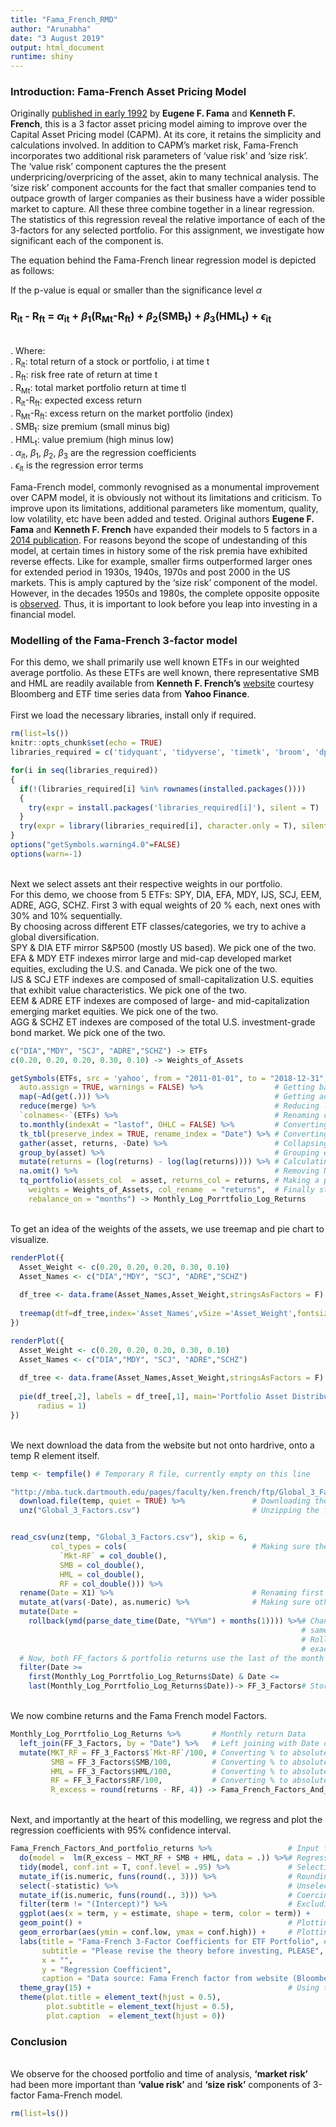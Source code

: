 ---
title: "Fama_French_RMD"
author: "Arunabha"
date: "3 August 2019"
output: html_document
runtime: shiny
---


### **Introduction: Fama-French Asset Pricing Model**

Originally [published in early 1992](https://doi.org/10.1111/j.1540-6261.1992.tb04398.x) by **Eugene F. Fama** and **Kenneth F. French**, this is a 3 factor asset pricing model aiming to improve over the Capital Asset Pricing model (CAPM). At its core, it retains the simplicity and calculations involved. In addition to CAPM's market risk, Fama-French incorporates two additional risk parameters of 'value risk' and 'size risk'. The 'value risk' component captures the the present underpricing/overpricing of the asset, akin to many technical analysis. The 'size risk' component accounts for the fact that smaller companies tend to outpace growth of larger companies as their business have a wider possible market to capture. All these three combine together in a linear regression. The statistics of this regression reveal the relative importance of each of the 3-factors for any selected portfolio. For this assignment, we investigate how significant each of the component is.

The equation behind the Fama-French linear regression model is depicted as follows:

If the p-value is equal or smaller than the significance level $\alpha$

### R~it~ - R~ft~ = $\alpha$~it~ + $\beta$~1~(R~Mt~-R~ft~) + $\beta$~2~(SMB~t~) + $\beta$~3~(HML~t~) + $\epsilon$~it~

<br>.    Where:
<br>.          R~it~: total return of a stock or portfolio, i at time t
<br>.          R~ft~: risk free rate of return at time t
<br>.          R~Mt~: total market portfolio return at time tl
<br>.          R~it~-R~ft~: expected excess return
<br>.          R~Mt~-R~ft~: excess return on the market portfolio (index)
<br>.          SMB~t~: size premium (small minus big)
<br>.          HML~t~: value premium (high minus low)
<br>.          $\alpha$~it~, $\beta$~1~, $\beta$~2~, $\beta$~3~ are the regression coefficients
<br>.          $\epsilon$~it~ is the regression error terms
<br>

Fama-French model, commonly revognised as a monumental improvement over CAPM model, it is obviously not without its limitations and criticism. To improve upon its limitations, additional parameters like momentum, quality, low volatility, etc have been added and tested. Original authors **Eugene F. Fama** and **Kenneth F. French** have expanded their models to 5 factors in a [2014 publication](https://dx.doi.org/10.2139/ssrn.2287202). For reasons beyond the scope of undestanding of this model, at certain times in history some of the risk premia have exhibited reverse effects. Like for example, smaller firms outperformed larger ones for extended period in 1930s, 1940s, 1970s and post 2000 in the US markets. This is amply captured by the 'size risk' component of the model. However, in the decades 1950s and 1980s, the complete opposite opposite is [observed](http://finance.wharton.upenn.edu/~keim/research/NewPalgraveAnomalies(May302006).pdf). Thus, it is important to look before you leap into investing in a financial model.


### **Modelling of the Fama-French 3-factor model**

For this demo, we shall primarily use well known ETFs in our weighted average portfolio. As these ETFs are well known, there representative SMB and HML are readily available from **Kenneth F. French's** [website](http://mba.tuck.dartmouth.edu/pages/faculty/ken.french/) courtesy Bloomberg and ETF time series data from **Yahoo Finance**. 
<br>
<br>
First we load the necessary libraries, install only if required.
```{r setup, include=T, message=FALSE, warning=FALSE}
rm(list=ls())
knitr::opts_chunk$set(echo = TRUE)
libraries_required = c('tidyquant', 'tidyverse', 'timetk', 'broom', 'dplyr', 'treemap')

for(i in seq(libraries_required))
{
  if(!(libraries_required[i] %in% rownames(installed.packages())))
  {
    try(expr = install.packages('libraries_required[i]'), silent = T)
  }
  try(expr = library(libraries_required[i], character.only = T), silent = T)
}
options("getSymbols.warning4.0"=FALSE)
options(warn=-1)
```

<br>
Next we select assets ant their respective weights in our portfolio.
<br>
For this demo, we choose from 5 ETFs: SPY, DIA, EFA, MDY, IJS, SCJ, EEM, ADRE, AGG, SCHZ. First 3 with equal weights of 20 % each, next ones with 30% and 10% sequentially.
<br>
By choosing across different ETF classes/categories, we try to achive a global diversification.
<br>
SPY & DIA ETF mirror S&P500 (mostly US based). We pick one of the two.
<br>
EFA & MDY ETF indexes mirror large and mid-cap developed market equities, excluding the U.S. and Canada. We pick one of the two.
<br>
IJS & SCJ ETF indexes are composed of small-capitalization U.S. equities that exhibit value characteristics. We pick one of the two.
<br>
EEM & ADRE ETF indexes are composed of large- and mid-capitalization emerging market equities. We pick one of the two.
<br>
AGG & SCHZ ET indexes are composed of the total U.S. investment-grade bond market. We pick one of the two.


```{r children_1, echo=TRUE}
c("DIA","MDY", "SCJ", "ADRE","SCHZ") -> ETFs
c(0.20, 0.20, 0.20, 0.30, 0.10) -> Weights_of_Assets 

getSymbols(ETFs, src = 'yahoo', from = "2011-01-01", to = "2018-12-31",
  auto.assign = TRUE, warnings = FALSE) %>%                # Getting basic data as a tibble
  map(~Ad(get(.))) %>%                                     # Getting adjusted closing price
  reduce(merge) %>%                                        # Reducing list into single dataframe
  `colnames<-`(ETFs) %>%                                   # Renaming column headers as ETF names
  to.monthly(indexAt = "lastof", OHLC = FALSE) %>%         # Converting time series to monthly
  tk_tbl(preserve_index = TRUE, rename_index = "Date") %>% # Converting to tibble time series
  gather(asset, returns, -Date) %>%                        # Collapsing with key = ETF assets, value = - date for inverting the time series
  group_by(asset) %>%                                      # Grouping entire tibble based on ETF assets
  mutate(returns = (log(returns) - log(lag(returns)))) %>% # Calculating log returns of 1 month period
  na.omit() %>%                                            # Removing NA
  tq_portfolio(assets_col  = asset, returns_col = returns, # Making a portfolio of ETF assets
    weights = Weights_of_Assets, col_rename  = "returns",  # Finally storing in the next line
    rebalance_on = "months") -> Monthly_Log_Porrtfolio_Log_Returns

```

<br>
To get an idea of the weights of the assets, we use treemap and pie chart to visualize.

```{r children_2, echo=TRUE}


renderPlot({
  Asset_Weight <- c(0.20, 0.20, 0.20, 0.30, 0.10)
  Asset_Names <- c("DIA","MDY", "SCJ", "ADRE","SCHZ")
  
  df_tree <- data.frame(Asset_Names,Asset_Weight,stringsAsFactors = F)
  
  treemap(dtf=df_tree,index='Asset_Names',vSize ='Asset_Weight',fontsize.title = 30,   fontsize.labels=c(16, 16), palette='Purples',title='Portfolio Asset Distribution')
})

```

```{r children_3, echo=TRUE}


renderPlot({
  Asset_Weight <- c(0.20, 0.20, 0.20, 0.30, 0.10)
  Asset_Names <- c("DIA","MDY", "SCJ", "ADRE","SCHZ")
  
  df_tree <- data.frame(Asset_Names,Asset_Weight,stringsAsFactors = F)
  
  pie(df_tree[,2], labels = df_tree[,1], main='Portfolio Asset Distribution',
      radius = 1)
})
```

<br>
We next download the data from the website but not onto hardrive, onto a temp R element itself.

```{r children_4, echo=TRUE}
temp <- tempfile() # Temporary R file, currently empty on this line

"http://mba.tuck.dartmouth.edu/pages/faculty/ken.french/ftp/Global_3_Factors_CSV.zip" %>% # URL with data
  download.file(temp, quiet = TRUE) %>%               # Downloading the data into temp element
  unz("Global_3_Factors.csv")                         # Unzipping the file


read_csv(unz(temp, "Global_3_Factors.csv"), skip = 6,
         col_types = cols(                            # Making sure the columns are of right data type
           `Mkt-RF` = col_double(),
           SMB = col_double(),
           HML = col_double(),
           RF = col_double())) %>%                    
  rename(Date = X1) %>%                               # Renaming first column as 'Date'
  mutate_at(vars(-Date), as.numeric) %>%              # Making sure other than 'Date', the rest are numeric
  mutate(Date =
    rollback(ymd(parse_date_time(Date, "%Y%m") + months(1)))) %>%# Changing Date column in Year & Month, 
                                                                 # same order as our monthly portfolio returns
                                                                 # Rollback ensures last fo the months is used, 
                                                                 # exactly like our portfolio.
  # Now, both FF_factors & portfolio returns use the last of the month for calculations
  filter(Date >= 
    first(Monthly_Log_Porrtfolio_Log_Returns$Date) & Date <= 
    last(Monthly_Log_Porrtfolio_Log_Returns$Date))-> FF_3_Factors# Storing the data
```

<br>
We now combine returns and the Fama French model Factors.

```{r children_5, echo=TRUE}

Monthly_Log_Porrtfolio_Log_Returns %>%       # Monthly return Data
  left_join(FF_3_Factors, by = "Date") %>%   # Left joining with Date column of 'FF_3_Factors'
  mutate(MKT_RF = FF_3_Factors$`Mkt-RF`/100, # Converting % to absolute value
         SMB = FF_3_Factors$SMB/100,         # Converting % to absolute value
         HML = FF_3_Factors$HML/100,         # Converting % to absolute value
         RF = FF_3_Factors$RF/100,           # Converting % to absolute value, storing below
         R_excess = round(returns - RF, 4)) -> Fama_French_Factors_And_portfolio_returns
```

<br>
Next, and importantly at the heart of this modelling, we regress and plot the regression coefficients with 95% confidence interval.

```{r children_6, echo=TRUE}

Fama_French_Factors_And_portfolio_returns %>%                 # Input for regression & plot
  do(model =  lm(R_excess ~ MKT_RF + SMB + HML, data = .)) %>%# Regression
  tidy(model, conf.int = T, conf.level = .95) %>%             # Selecting 95% confidence range
  mutate_if(is.numeric, funs(round(., 3))) %>%                # Rounding off till third decimal place.
  select(-statistic) %>%                                      # Unselecting 'statistics'. For easier plotting
  mutate_if(is.numeric, funs(round(., 3))) %>%                # Coercing into numeric and rounding-off if possible
  filter(term != "(Intercept)") %>%                           # Excluding 'Intercept' column in plot
  ggplot(aes(x = term, y = estimate, shape = term, color = term)) + 
  geom_point() +                                              # Plotting main data
  geom_errorbar(aes(ymin = conf.low, ymax = conf.high)) +     # Plotting error bars
  labs(title = "Fama-French 3-Factor Coefficients for ETF Portfolio", # Labels, title, caption, etc
       subtitle = "Please revise the theory before investing, PLEASE",
       x = "",
       y = "Regression Coefficient",
       caption = "Data source: Fama French factor from website (Bloomberg data) and Yahoo Finance") +
  theme_gray(15) +                                            # Using the grey theme, and zooming text a little
  theme(plot.title = element_text(hjust = 0.5),
        plot.subtitle = element_text(hjust = 0.5),
        plot.caption  = element_text(hjust = 0))
```

### **Conclusion**
<br>
We observe for the choosed portfolio and time of analysis, **'market risk'** had been more important than **'value risk'** and **'size risk'** components of 3-factor Fama-French model.

```{r children_7, echo=TRUE}
rm(list=ls())
```